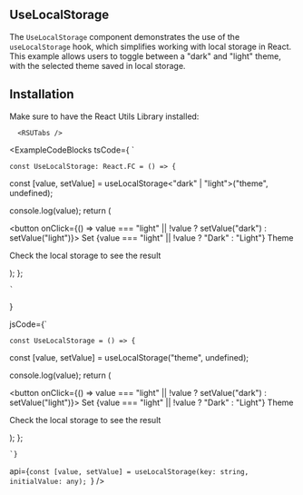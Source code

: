 
## UseLocalStorage

The `UseLocalStorage` component demonstrates the use of the `useLocalStorage` hook, which simplifies working with local storage in React. This example allows users to toggle between a "dark" and "light" theme, with the selected theme saved in local storage.

## Installation

Make sure to have the React Utils Library installed:

```mdx-code-block
  <RSUTabs />
```

<ExampleCodeBlocks 
  tsCode={
    `

    const UseLocalStorage: React.FC = () => {
  const [value, setValue] = useLocalStorage<"dark" | "light">("theme", undefined);

  console.log(value);
  return (
    <div>
      <button onClick={() => value === "light" || !value ? setValue("dark") : setValue("light")}>
        Set {value === "light" || !value ? "Dark" : "Light"} Theme
      </button>
      <p>Check the local storage to see the result</p>
    </div>
  );
};


    `

}

jsCode={`

    const UseLocalStorage = () => {
  const [value, setValue] = useLocalStorage("theme", undefined);

  console.log(value);
  return (
    <div>
      <button onClick={() => value === "light" || !value ? setValue("dark") : setValue("light")}>
        Set {value === "light" || !value ? "Dark" : "Light"} Theme
      </button>
      <p>Check the local storage to see the result</p>
    </div>
  );
};


    
    
    `}

api={`const [value, setValue] = useLocalStorage(key: string, initialValue: any);
`}
/>
